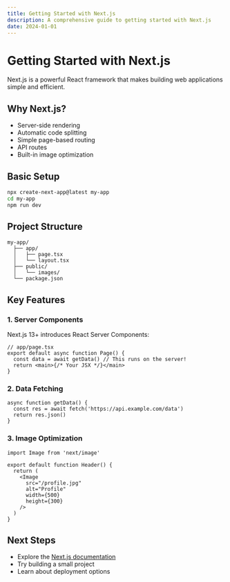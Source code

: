 ```yaml
---
title: Getting Started with Next.js
description: A comprehensive guide to getting started with Next.js
date: 2024-01-01
---
```


# Getting Started with Next.js

Next.js is a powerful React framework that makes building web applications simple and efficient.

## Why Next.js?

- Server-side rendering
- Automatic code splitting
- Simple page-based routing
- API routes
- Built-in image optimization

## Basic Setup

```bash
npx create-next-app@latest my-app
cd my-app
npm run dev
```

## Project Structure

```
my-app/
  ├── app/
  │   ├── page.tsx
  │   └── layout.tsx
  ├── public/
  │   └── images/
  └── package.json
```

## Key Features

### 1. Server Components

Next.js 13+ introduces React Server Components:

```tsx
// app/page.tsx
export default async function Page() {
  const data = await getData() // This runs on the server!
  return <main>{/* Your JSX */}</main>
}
```

### 2. Data Fetching

```tsx
async function getData() {
  const res = await fetch('https://api.example.com/data')
  return res.json()
}
```

### 3. Image Optimization

```tsx
import Image from 'next/image'

export default function Header() {
  return (
    <Image
      src="/profile.jpg"
      alt="Profile"
      width={500}
      height={300}
    />
  )
}
```

## Next Steps

- Explore the [Next.js documentation](https://nextjs.org/docs)
- Try building a small project
- Learn about deployment options
